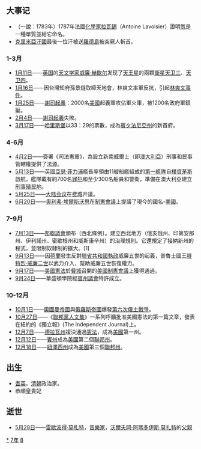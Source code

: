 {{yearTOC|1787|清'''[[乾隆|乾隆]]五十二年'''；林爽文'''[[顺天_(林爽文)|顺天]]元年'''；越南后黎朝'''[[昭统|昭统]]元年'''，西山朝'''[[泰德_(年号)|泰德]]十年'''；日本'''[[天明_(日本)|天明]]七年'''}}
== 大事记 ==

*（一說：1783年）1787年法國[[化学家|化學家]][[拉瓦錫|拉瓦錫]]（Antoine Lavoisier）證明[[氢|氫]]是一種單質並給它命名。
*[[克里米亞汗國|克里米亞汗國]]最後一位汗被送[[羅德島|羅德島]]被突厥人斬首。
===1-3月===
*[[1月11日|1月11日]]——[[英国|英国]]的[[天文学家|天文学家]][[威廉·赫歇爾|威廉·赫歇尔]]发现了[[天王星|天王星]]的兩顆[[衛星|衛星]][[天卫三|天卫三]]、[[天卫四|天卫四]]。
*[[1月16日|1月16日]]——因台灣知府孫景燧取締天地會，林爽文率軍反抗，引起[[林爽文事件|林爽文事件]]。
*[[1月25日|1月25日]]——[[謝司起義|謝司起義]]：2000名[[美國|美國]]起義軍攻佔軍火庫，被1200名政府軍鎮壓。
*[[2月4日|2月4日]]——[[謝司起義|謝司起義]]失敗。
*[[3月17日|3月17日]]——[[哈里斯堡|哈里斯堡]]以33：29的票數，成為[[賓夕法尼亞州|賓夕法尼亞州]]的新首府。

===4-6月===
*[[4月2日|4月2日]]——簽署《司法憲章》，為設立新南威爾士（即[[澳大利亞|澳大利亞]]）刑事和民事管轄權提供了法源。
*[[5月13日|5月13日]]——英國[[亞瑟·菲力浦|亞瑟·菲力浦]]艦長率領由11艘船艦組成的[[第一艦隊|第一艦隊]]自[[樸資茅斯|樸資茅斯]]啟航，艦隊載有約700名[[罪犯|罪犯]]和至少300名船員和警衛，準備在澳大利亞建立[[流放地|刑事殖民地]]。
*[[5月25日|5月25日]]——[[大陆会议|大陆会议]]在[[費城|费城]]开議。
*[[6月20日|6月20日]]——[[奧利弗·埃爾斯沃思|奧利弗·埃爾斯沃思]]在[[制憲會議|制憲會議]]上提議了現今的國名-[[United_States|美國]]。

===7-9月===
*[[7月13日|7月13日]]——[[大陸會議|邦聯議會]]頒布〔西北條例〕。建立西北地方（俄亥俄州、印第安那州、伊利諾州、密歇根州和威斯康辛州）的治理規則。它還規定了接納新州的程式，並限制奴隸制的擴大。[1]
*[[9月13日|9月13日]]——因[[荷蘭|荷蘭]]發生反對[[聯省共和國|聯省共和國]][[荷蘭省督|執政]]威廉五世的起義，普魯士國王[[腓特烈·威廉二世|腓特烈·威廉二世]]以武力介入，幫助威廉五世恢復權力。
*[[9月17日|9月17日]]——[[美國憲法|美國憲法]]於[[費城|費城]]召開的[[美國制憲會議|美國制憲會議]]上獲得通過。
*[[9月24日|9月24日]]——華盛頓學院經[[賓夕法尼亞州議會|賓州議會]]特許成立。

===10-12月===
*[[10月1日|10月1日]]——[[奧圖曼帝國|奧圖曼帝國]]與[[俄羅斯帝國|俄羅斯帝國]]爆發[[第六次俄土戰爭|第六次俄土戰爭]]。
*[[10月27日|10月27日]]——《[[聯邦黨人文集|聯邦黨人文集]]》一系列呼籲批准美國憲法的第一篇文章，發表在紐約的《獨立報》(The Independent Journal)上。
*[[12月7日|12月7日]]——[[德拉瓦州|德拉瓦州]]複決通過[[美國憲法|憲法]]，成為[[美國|美國]]第一州。
*[[12月12日|12月12日]]——[[賓夕法尼亞州|賓州]]成為[[美國|美國]]第二個[[州份|聯邦州]]。
*[[12月18日|12月18日]]——[[新澤西州|紐澤西州]]成為[[美國|美國]]第三個[[州份|聯邦州]]。

== 出生 ==
*[[耆英|耆英]]，[[清朝|清朝]]政治家。
*恭順皇貴妃

== 逝世 ==
{{Wikisource year mention}}
*[[5月28日|5月28日]]——[[雷歐波得·莫札特|雷歐波得·莫札特]]，[[音乐家|音樂家]]，[[沃爾夫岡·阿瑪多伊斯·莫扎特|沃爾夫岡·阿瑪多伊斯·莫扎特]]的[[父親|父親]]

[[Category:1787年|*]]
[[Category:1780年代|7年]]
[[Category:18世纪各年|8]]